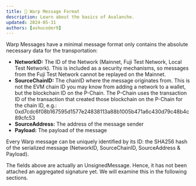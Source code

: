 ```yaml
---
title: 📕 Warp Message Format
description: Learn about the basics of Avalanche.
updated: 2024-05-31
authors: [ashucoder9]
---
```


Warp Messages have a minimal message format only contains the absolute necessary data for the transportation:

- **NetworkID:** The ID of the Network (Mainnet, Fuji Test Network, Local Test Network). This is included as a security mechanisms, so messages from the Fuji Test Network cannot be replayed on the Mainnet.
- **SourceChainID:** The chainID where the message originates from. This is not the EVM chain ID you may know from adding a network to a wallet, but the blockchain ID on the P-Chain. The P-Chain uses the transaction ID of the transaction that created those blockchain on the P-Chain for the chain ID, e.g.: 0xd7cdc6f08b167595d1577e24838113a88b1005b471a6c430d79c48b4c89cfc53
- **SourceAddress:** The address of the message sender
- **Payload:** The payload of the message

Every Warp message can be uniquely identified by its ID: the SHA256 hash of the serialized message (NetworkID, SourceChainID, SourceAddress & Payload).

The fields above are actually an UnsignedMessage. Hence, it has not been attached an aggregated signature yet. We will examine this in the following sections. 